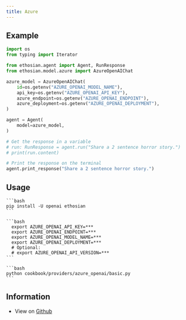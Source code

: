 ```yaml
---
title: Azure
---
```


## Example

<CodeGroup>

```python agent.py
import os
from typing import Iterator

from ethosian.agent import Agent, RunResponse
from ethosian.model.azure import AzureOpenAIChat

azure_model = AzureOpenAIChat(
    id=os.getenv("AZURE_OPENAI_MODEL_NAME"),
    api_key=os.getenv("AZURE_OPENAI_API_KEY"),
    azure_endpoint=os.getenv("AZURE_OPENAI_ENDPOINT"),
    azure_deployment=os.getenv("AZURE_OPENAI_DEPLOYMENT"),
)

agent = Agent(
    model=azure_model,
)

# Get the response in a variable
# run: RunResponse = agent.run("Share a 2 sentence horror story.")
# print(run.content)

# Print the response on the terminal
agent.print_response("Share a 2 sentence horror story.")
```

</CodeGroup>

## Usage

<Steps>
  <Snippet file="create-venv-step.mdx" />

  <Step title="Install libraries">

    ```bash
    pip install -U openai ethosian
    ```

  </Step>

  <Step title="Export Environment Variables">

    ```bash
      export AZURE_OPENAI_API_KEY=***
      export AZURE_OPENAI_ENDPOINT=***
      export AZURE_OPENAI_MODEL_NAME=***
      export AZURE_OPENAI_DEPLOYMENT=***
      # Optional:
      # export AZURE_OPENAI_API_VERSION=***
    ```
  </Step>

  <Step title="Run azure Agent">

    ```bash
    python cookbook/providers/azure_openai/basic.py
    ```

  </Step>

  </Steps>

## Information

- View on [Github](https://github.com/ethosianhq/ethosian/tree/main/cookbook/providers/azure_openai/basic.py)
